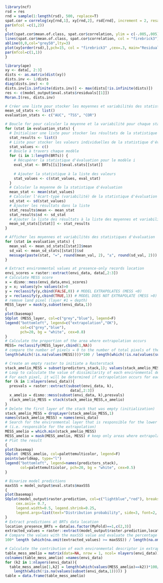 

```r
library(ncf)
rsd = res
rnd = sample(1:length(rsd), 500, replace=T)
spat.cor = correlog(xy[rnd,1], xy[rnd,2], rsd[rnd], increment = 2, resamp = 10)
par(mfcol =c(1,2))
{
plot(spat.cor$mean.of.class, spat.cor$correlation, ylim = c(-.005,.005),xlim = c(0,50), pch=16, col="firebrick3", ylab ="Correlation",xlab="Distance class", main="Spatial Correlogram", font.lab=2)
lines(spat.cor$mean.of.class, spat.cor$correlation, col = "firebrick3")
abline(0,0,col="grey50",lty=3)
plot(xy[order(rsd),],pch=15, col = "firebrick3" ,cex=.3, main="Residuals",xlab="Latitude",ylab="Longitude", font.lab=2)
par(mfcol=c(1,1))
}
```

```r
library(ape)
xy <- data[, 2:3]
dists <- as.matrix(dist(xy))
dists.inv <- 1/dists
diag(dists.inv) <- 0
dists.inv[is.infinite(dists.inv)] <- max(dists[!is.infinite(dists)])
res <- c(model_output$eval.stats$residuals[[1]])
Moran.I(res, dists.inv)
```

```r
# Créer une liste pour stocker les moyennes et variabilités des statistiques d'évaluation
mean_sd_stats <- list()
evaluation_stats <- c("AUC", "TSS", "COR")

# Boucle for pour calculer la moyenne et la variabilité pour chaque statistique d'évaluation
for (stat in evaluation_stats) {
  # Initialiser une liste pour stocker les résultats de la statistique d'évaluation
  stat_results <- list()
  # Liste pour stocker les valeurs individuelles de la statistique d'évaluation pour chaque modèle
  stat_values <- c()
  # Boucle à travers chaque modèle
  for (i in 1:length(BRTs)) {
    # Récupérer la statistique d'évaluation pour le modèle i
    eval_stat <- BRTs[[i]]$eval.stats[[stat]]
    
    # Ajouter la statistique à la liste des valeurs
    stat_values <- c(stat_values, eval_stat)
  }
  # Calculer la moyenne de la statistique d'évaluation
  mean_stat <- mean(stat_values)
  # Calculer l'écart-type (variabilité) de la statistique d'évaluation
  sd_stat <- sd(stat_values)
  # Ajouter les résultats dans la liste
  stat_results$mean <- mean_stat
  stat_results$sd <- sd_stat
  # Ajouter la liste des résultats à la liste des moyennes et variabilités
  mean_sd_stats[[stat]] <- stat_results
}

# Afficher les moyennes et variabilités des statistiques d'évaluation
for (stat in evaluation_stats) {
  mean_val <- mean_sd_stats[[stat]]$mean
  sd_val <- mean_sd_stats[[stat]]$sd
  message(paste(stat, "=", round(mean_val, 2), "±", round(sd_val, 2)))
}
```

```r
# Extract environmental values at presence-only records location
envi_scores = raster::extract(envi_data, data[,2:3]) 
# Calculate MESS score
x = dismo::mess(envi_data,envi_scores)
y = x; values(y)= values(x)>0
y = reclassify(y,cbind(FALSE,0)) # MODEL EXTRAPOLATES (MESS <0)
y = reclassify(y,cbind(TRUE,1)) # MODEL DOES NOT EXTRAPOLATE (MESS >0)
# remove land pixel (layer #1 = depth)
MESS_layer = mask(y,subset(envi_data,1)) 
{
plot(basemap)
SOplot (MESS_layer, col=c("grey","blue"), legend=F) 
legend("bottomleft", legend=c("extrapolation","OK"),
       col=c("grey","blue"),
       pch=20, bg = "white", cex=0.8)
}
# Calculate the proportion of the area where extrapolation occurs
MESS= reclassify(MESS_layer,cbind(1,NA))
# compare the number of pixels = 0 to the number of total pixels of the area
length(which(!is.na(values(MESS))))*100 / length(which(!is.na(values(subset(predictors_stack,1)))))
```

```r
# Create an empty raster to initiate a Rasterstack
stack_amelio_MESS = subset(predictors_stack,1); values(stack_amelio_MESS) = NA 
# Loop to calculate the value of dissimilarity of each environmental descriptor
# For each pixel, it will be determined if extrapolation occurs for each environmental descriptor
for (k in 1:nlayers(envi_data)){
  presvals = raster::extract(subset(envi_data, k),
                              data[,2:3])
  x_amelio = dismo::mess(subset(envi_data, k),presvals)
  stack_amelio_MESS = stack(stack_amelio_MESS,x_amelio) 
}
# Delete the first layer of the stack that was empty (initialization)
stack_amelio_MESS = dropLayer(stack_amelio_MESS,1) 
names(stack_amelio_MESS) = names(envi_data)
# Search for the environmental layer that is responsible for the lower MESS score
# (i.e. responsible for the extrapolation)
MESS_amelio = which.min(stack_amelio_MESS)
MESS_amelio = mask(MESS_amelio, MESS) # keep only areas where extrapolation occurs
# Plot the result
{
plot(basemap)
SOplot (MESS_amelio, col=palettemulticolor, legend=F) 
points(worldmap, type="l")
legend("bottomleft", legend=names(predictors_stack),
       col=palettemulticolor, pch=20, bg = "white", cex=0.5)
}
```

```r
# Binarize model predictions
maxSSS = model_output$eval.stats$maxSSS
{
plot(basemap)
SOplot(model_output$raster.prediction, col=c("lightblue","red"), breaks=c(0, maxSSS ,1), main="Prediction for cluster 1",
     cex.axis= 0.7,
     legend.width=0.5, legend.shrink=0.25,
     legend.args=list(text="Distribution probability", side=3, font=2, cex=0.7)) 
}
# Extract predictions at BRTs data location
location_presence_BRTs = data[as.factor(MyFold)==1,c(2,3)] 
extracted_values = raster::extract(model_output$raster.prediction,location_presence_BRTs) 
# Compare the values with the maxSSS value and evaluate the percentage of correctly classified presence BRTs data
100* length (which(na.omit(extracted_values) >= maxSSS)) / length(na.omit(extracted_values))
```

```r
# Calculate the contribution of each environmental descriptor in extrapolation
table_mess_amelio = matrix(data=NA, nrow = 1, ncol= nlayers(envi_data)) 
colnames(table_mess_amelio) =names(envi_data)
for (k2 in 1:nlayers(envi_data)){
  table_mess_amelio[1,k2] = length(which(values(MESS_amelio)==k2))*100/
    length(which(!is.na(values(subset(envi_data,1))))) }
table = data.frame(table_mess_amelio)
```